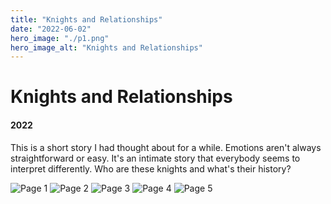 ```yaml
---
title: "Knights and Relationships"
date: "2022-06-02"
hero_image: "./p1.png"
hero_image_alt: "Knights and Relationships"
---
```


# Knights and Relationships
#### 2022

This is a short story I had thought about for a while. Emotions aren't always straightforward or easy. It's an intimate story that everybody seems to interpret differently. Who are these knights and what's their history?

![Page 1](./p1.png)
![Page 2](./p2.png)
![Page 3](./p3.png)
![Page 4](./p4.png)
![Page 5](./p5.png)